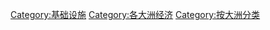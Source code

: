 {{Commons category}}

[[Category:基础设施|Category:基础设施]]
[[Category:各大洲经济|Category:各大洲经济]]
[[Category:按大洲分类|Category:按大洲分类]]